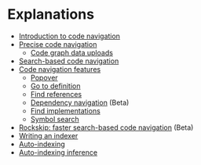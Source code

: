 # Explanations

- [Introduction to code navigation](explanations/introduction_to_code_navigation)
- [Precise code navigation](./explanations/precise_code_navigation)
  - [Code graph data uploads](./explanations/uploads)
- [Search-based code navigation](./explanations/search_based_code_navigation)
- [Code navigation features](./explanations/features)
  - [Popover](./explanations/features#popover)
  - [Go to definition](./explanations/features#go-to-definition)
  - [Find references](./explanations/features#find-references)
  - [Dependency navigation](./explanations/features#dependency-navigation) (Beta)
  - [Find implementations](./explanations/features#find-implementations)
  - [Symbol search](./explanations/features#symbol-search)
- [Rockskip: faster search-based code navigation](explanations/rockskip) (Beta)
- [Writing an indexer](./explanations/writing_an_indexer)
- [Auto-indexing](./explanations/auto_indexing)
- [Auto-indexing inference](explanations/auto_indexing_inference)
